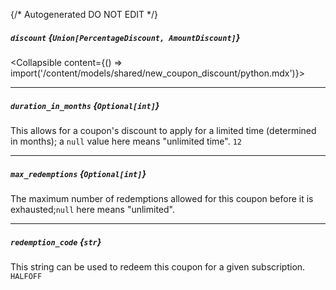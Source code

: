 {/* Autogenerated DO NOT EDIT  */}

##### `discount` *{`Union[PercentageDiscount, AmountDiscount]`}*
<Collapsible content={() => import('/content/models/shared/new_coupon_discount/python.mdx')}>
</Collapsible>

---
##### `duration_in_months` *{`Optional[int]`}*
This allows for a coupon's discount to apply for a limited time (determined in months); a `null` value here means "unlimited time".
`12`

---
##### `max_redemptions` *{`Optional[int]`}*
The maximum number of redemptions allowed for this coupon before it is exhausted;`null` here means "unlimited".

---
##### `redemption_code` *{`str`}*
This string can be used to redeem this coupon for a given subscription.
`HALFOFF`

